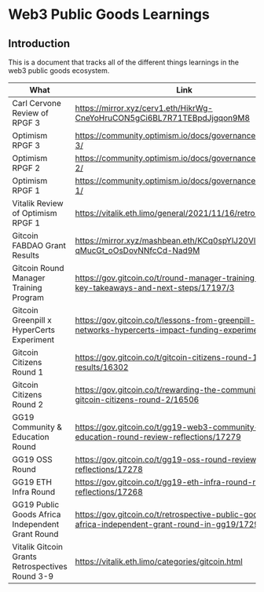 
# Web3 Public Goods Learnings

## Introduction

This is a document that tracks all of the different things learnings in the web3 public goods ecosystem.

| What  | Link  |  Comment  |
|---|---|---|
| Carl Cervone Review of RPGF 3| https://mirror.xyz/cerv1.eth/HikrWg-CneYoHruCON5gCi6BL7R71TEBpdJjgqon9M8  |   |
| Optimism RPGF 3| https://community.optimism.io/docs/governance/retropgf-3/  |   |
| Optimism RPGF 2| https://community.optimism.io/docs/governance/retropgf-2/  |   |
| Optimism RPGF 1| https://community.optimism.io/docs/governance/retropgf-1/  |   |
| Vitalik Review of Optimism RPGF 1| https://vitalik.eth.limo/general/2021/11/16/retro1.html  |   |
| Gitcoin FABDAO Grant Results  | https://mirror.xyz/mashbean.eth/KCq0spYlJ20Vle3Z_-qMucGt_oOsDovNNfcCd-Nad9M  |   |
| Gitcoin Round Manager Training Program  | https://gov.gitcoin.co/t/round-manager-training-cohort-key-takeaways-and-next-steps/17197/3 |   |
| Gitcoin Greenpill x HyperCerts Experiment  | https://gov.gitcoin.co/t/lessons-from-greenpill-networks-hypercerts-impact-funding-experiment/17257  |   |
| Gitcoin Citizens Round 1  | https://gov.gitcoin.co/t/gitcoin-citizens-round-1-results/16302  |   |
| Gitcoin Citizens Round 2  | https://gov.gitcoin.co/t/rewarding-the-community-gitcoin-citizens-round-2/16506  |   |
| GG19 Community & Education Round | https://gov.gitcoin.co/t/gg19-web3-community-and-education-round-review-reflections/17279  |   |
| GG19 OSS Round | https://gov.gitcoin.co/t/gg19-oss-round-review-reflections/17278  |   |
| GG19 ETH Infra Round | https://gov.gitcoin.co/t/gg19-eth-infra-round-review-reflections/17268  |   |
| GG19 Public Goods Africa Independent Grant Round | https://gov.gitcoin.co/t/retrospective-public-goods-africa-independent-grant-round-in-gg19/17294/1  |   |
| Vitalik Gitcoin Grants Retrospectives Round 3-9 | https://vitalik.eth.limo/categories/gitcoin.html  |   |














